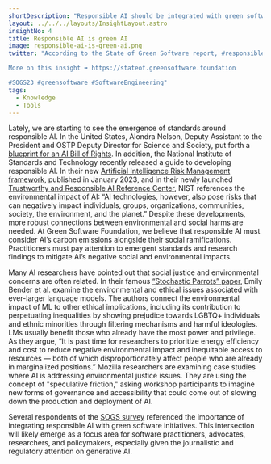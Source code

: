 ```yaml
---
shortDescription: "Responsible AI should be integrated with green software initiatives."
layout: ../../../layouts/InsightLayout.astro
insightNo: 4
title: Responsible AI is green AI
image: responsible-ai-is-green-ai.png
twitter: "According to the State of Green Software report, #responsibleAI is green AI.  

More on this insight ➡️ https://stateof.greensoftware.foundation

#SOGS23 #greensoftware #SoftwareEngineering"
tags:
  - Knowledge
  - Tools
---
```


Lately, we are starting to see the emergence of standards around responsible AI. In the United States, Alondra Nelson, Deputy Assistant to the President and OSTP Deputy Director for Science and Society, put forth a [blueprint for an AI Bill of Rights](https://www.whitehouse.gov/ostp/news-updates/2022/10/04/blueprint-for-an-ai-bill-of-rightsa-vision-for-protecting-our-civil-rights-in-the-algorithmic-age/). In addition, the National Institute of Standards and Technology recently released a guide to developing responsible AI. In their new [Artificial Intelligence Risk Management framework](https://nvlpubs.nist.gov/nistpubs/ai/NIST.AI.100-1.pdf), published in January 2023, and in their newly launched [Trustworthy and Responsible AI Reference Center](https://airc.nist.gov/Home), NIST references the environmental impact of AI: “AI technologies, however, also pose risks that can negatively impact individuals, groups, organizations, communities, society, the environment, and the planet.” Despite these developments, more robust connections between environmental and social harms are needed. At Green Software Foundation, we believe that responsible AI must consider AI’s carbon emissions alongside their social ramifications. Practitioners must pay attention to emergent standards and research findings to mitigate AI’s negative social and environmental impacts.

Many AI researchers have pointed out that social justice and environmental concerns are often related. In their famous [“Stochastic Parrots” paper](https://dl.acm.org/doi/10.1145/3442188.3445922), Emily Bender et al. examine the environmental and ethical issues associated with ever-larger language models. The authors connect the environmental impact of ML to other ethical implications, including its contribution to perpetuating inequalities by showing prejudice towards LGBTQ+ individuals and ethnic minorities through filtering mechanisms and harmful ideologies. LMs usually benefit those who already have the most power and privilege. As they argue, “It is past time for researchers to prioritize energy efficiency and cost to reduce negative environmental impact and inequitable access to resources — both of which disproportionately affect people who are already in marginalized positions.” Mozilla researchers are examining case studies where AI is addressing environmental justice issues. They are using the concept of "speculative friction," asking workshop participants to imagine new forms of governance and accessibility that could come out of slowing down the production and deployment of AI.

Several respondents of the [SOGS survey](../survey) referenced the importance of integrating responsible AI with green software initiatives. This intersection will likely emerge as a focus area for software practitioners, advocates, researchers, and policymakers, especially given the journalistic and regulatory attention on generative AI.
